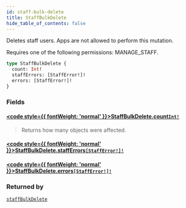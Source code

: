 ```yaml
---
id: staff-bulk-delete
title: StaffBulkDelete
hide_table_of_contents: false
---
```








Deletes staff users. Apps are not allowed to perform this mutation. 

Requires one of the following permissions: MANAGE_STAFF.

```graphql
type StaffBulkDelete {
  count: Int!
  staffErrors: [StaffError!]!
  errors: [StaffError!]!
}
```


### Fields

#### [<code style={{ fontWeight: 'normal' }}>StaffBulkDelete.<b>count</b></code>](#)<Bullet />[`Int!`](../../../developer/api-reference/scalars/int) <Badge class="secondary" text="non-null"/> <Badge class="secondary" text="scalar"/>
> Returns how many objects were affected.
> 

#### [<code style={{ fontWeight: 'normal' }}>StaffBulkDelete.<b>staffErrors</b></code>](#)<Bullet />[`[StaffError!]!`](../../../developer/api-reference/objects/staff-error) <Badge class="secondary" text="non-null"/> <Badge class="secondary" text="object"/>
> 
> 

#### [<code style={{ fontWeight: 'normal' }}>StaffBulkDelete.<b>errors</b></code>](#)<Bullet />[`[StaffError!]!`](../../../developer/api-reference/objects/staff-error) <Badge class="secondary" text="non-null"/> <Badge class="secondary" text="object"/>
> 
> 



### Returned by

[`staffBulkDelete`](../../../developer/api-reference/mutations/staff-bulk-delete)  <Badge class="secondary" text="mutation"/>



